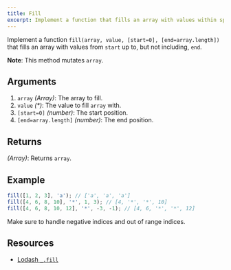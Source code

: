 ```yaml
---
title: Fill
excerpt: Implement a function that fills an array with values within specified indices
---
```


Implement a function `fill(array, value, [start=0], [end=array.length])` that fills an array with values from `start` up to, but not including, `end`.

**Note**: This method mutates `array`.

## Arguments

1. `array` _(Array)_: The array to fill.
2. `value` _(\*)_: The value to fill `array` with.
3. `[start=0]` _(number)_: The start position.
4. `[end=array.length]` _(number)_: The end position.

## Returns

_(Array)_: Returns `array`.

## Example

```js
fill([1, 2, 3], 'a'); // ['a', 'a', 'a']
fill([4, 6, 8, 10], '*', 1, 3); // [4, '*', '*', 10]
fill([4, 6, 8, 10, 12], '*', -3, -1); // [4, 6, '*', '*', 12]
```

Make sure to handle negative indices and out of range indices.

## Resources

- [Lodash `_.fill`](https://lodash.com/docs/#fill)
